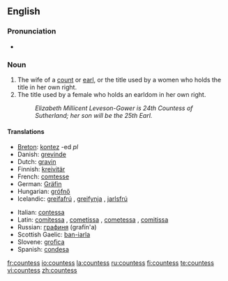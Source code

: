 ==English==

===Pronunciation===
*{{audio|en-us-countess.ogg|Audio (US)}}


===Noun===
{{en-noun|es}}

# The wife of a [[count]] or [[earl]], or the title used by a women who holds the title in her own right.
# The title used by a female who holds an earldom in her own right.
#:''Elizabeth Millicent Leveson-Gower is 24th Countess of Sutherland; her son will be the 25th Earl.''

====Translations====
{{top}}
*[[Breton]]: [[kontez]] {{f}} -ed ''pl''
*Danish: [[grevinde]] {{c}}
*Dutch: [[gravin]] {{f}}
*Finnish: [[kreivitär]]
*French: [[comtesse]] {{f}}
*German: [[Gräfin]] {{f}}
*Hungarian: [[grófnő]]
*Icelandic: [[greifafrú]] {{f}}, [[greifynja]] {{f}}, [[jarlsfrú]] {{f}}
{{mid}}
*Italian: [[contessa]] {{f}}
*Latin: [[comitessa]] {{f}}, [[cometissa]] {{f}}, [[cometessa]] {{f}}, [[comitissa]] {{f}}
*Russian: [[графиня]] (grafín'a) {{f}}
*Scottish Gaelic: [[ban-iarla]] {{f}}
*Slovene: [[grofica]] {{f}}
*Spanish: [[condesa]] {{f}}
{{bottom}}

[[fr:countess]]
[[io:countess]]
[[la:countess]]
[[ru:countess]]
[[fi:countess]]
[[te:countess]]
[[vi:countess]]
[[zh:countess]]